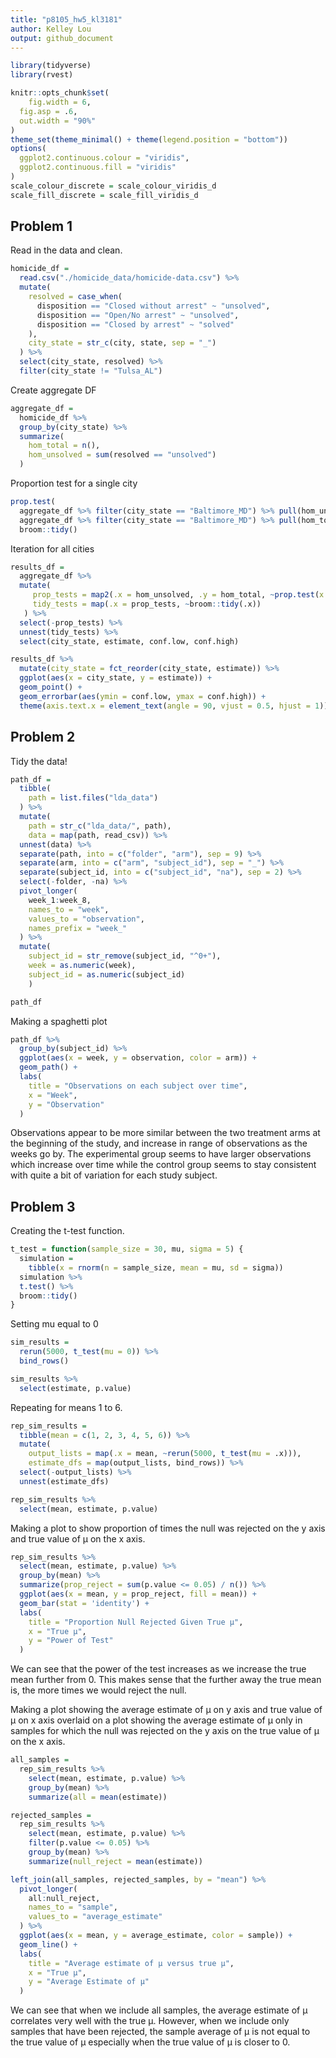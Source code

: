 ```yaml
---
title: "p8105_hw5_kl3181"
author: Kelley Lou
output: github_document
---
```


```r
library(tidyverse)
library(rvest)

knitr::opts_chunk$set(
	fig.width = 6, 
  fig.asp = .6,
  out.width = "90%"
)
theme_set(theme_minimal() + theme(legend.position = "bottom"))
options(
  ggplot2.continuous.colour = "viridis",
  ggplot2.continuous.fill = "viridis"
)
scale_colour_discrete = scale_colour_viridis_d
scale_fill_discrete = scale_fill_viridis_d
```

## Problem 1

Read in the data and clean.

```r
homicide_df = 
  read.csv("./homicide_data/homicide-data.csv") %>% 
  mutate(
    resolved = case_when(
      disposition == "Closed without arrest" ~ "unsolved",
      disposition == "Open/No arrest" ~ "unsolved",
      disposition == "Closed by arrest" ~ "solved"
    ),
    city_state = str_c(city, state, sep = "_")
  ) %>% 
  select(city_state, resolved) %>% 
  filter(city_state != "Tulsa_AL")
```

Create aggregate DF

```r
aggregate_df = 
  homicide_df %>% 
  group_by(city_state) %>% 
  summarize(
    hom_total = n(),
    hom_unsolved = sum(resolved == "unsolved")
  )
```

Proportion test for a single city 

```r
prop.test(
  aggregate_df %>% filter(city_state == "Baltimore_MD") %>% pull(hom_unsolved),
  aggregate_df %>% filter(city_state == "Baltimore_MD") %>% pull(hom_total)) %>% 
  broom::tidy()
```

Iteration for all cities

```r
results_df = 
  aggregate_df %>% 
  mutate(
     prop_tests = map2(.x = hom_unsolved, .y = hom_total, ~prop.test(x = .x, n = .y)),
     tidy_tests = map(.x = prop_tests, ~broom::tidy(.x))
   ) %>% 
  select(-prop_tests) %>% 
  unnest(tidy_tests) %>% 
  select(city_state, estimate, conf.low, conf.high)
```

```r
results_df %>% 
  mutate(city_state = fct_reorder(city_state, estimate)) %>% 
  ggplot(aes(x = city_state, y = estimate)) +
  geom_point() +
  geom_errorbar(aes(ymin = conf.low, ymax = conf.high)) +
  theme(axis.text.x = element_text(angle = 90, vjust = 0.5, hjust = 1))
```

## Problem 2

Tidy the data!

```r
path_df = 
  tibble(
    path = list.files("lda_data")
  ) %>% 
  mutate(
    path = str_c("lda_data/", path),
    data = map(path, read_csv)) %>% 
  unnest(data) %>%
  separate(path, into = c("folder", "arm"), sep = 9) %>%
  separate(arm, into = c("arm", "subject_id"), sep = "_") %>% 
  separate(subject_id, into = c("subject_id", "na"), sep = 2) %>% 
  select(-folder, -na) %>% 
  pivot_longer(
    week_1:week_8,
    names_to = "week", 
    values_to = "observation",
    names_prefix = "week_"
  ) %>%
  mutate(
    subject_id = str_remove(subject_id, "^0+"),
    week = as.numeric(week),
    subject_id = as.numeric(subject_id)
    )

path_df
```

Making a spaghetti plot

```r
path_df %>% 
  group_by(subject_id) %>% 
  ggplot(aes(x = week, y = observation, color = arm)) +
  geom_path() +
  labs(
    title = "Observations on each subject over time",
    x = "Week", 
    y = "Observation"
  )
```

Observations appear to be more similar between the two treatment arms at the beginning of the study, and increase in range of observations as the weeks go by. The experimental group seems to have larger observations which increase over time while the control group seems to stay consistent with quite a bit of variation for each study subject. 


## Problem 3

Creating the t-test function.

```r
t_test = function(sample_size = 30, mu, sigma = 5) {
  simulation = 
    tibble(x = rnorm(n = sample_size, mean = mu, sd = sigma))
  simulation %>% 
  t.test() %>% 
  broom::tidy()
}
```

Setting mu equal to 0 

```r
sim_results = 
  rerun(5000, t_test(mu = 0)) %>% 
  bind_rows()

sim_results %>% 
  select(estimate, p.value)
```

Repeating for means 1 to 6.

```r
rep_sim_results = 
  tibble(mean = c(1, 2, 3, 4, 5, 6)) %>% 
  mutate(
    output_lists = map(.x = mean, ~rerun(5000, t_test(mu = .x))),
    estimate_dfs = map(output_lists, bind_rows)) %>% 
  select(-output_lists) %>% 
  unnest(estimate_dfs)

rep_sim_results %>% 
  select(mean, estimate, p.value)
```


Making a plot to show proportion of times the null was rejected on the y axis and true value of µ on the x axis.

```r
rep_sim_results %>% 
  select(mean, estimate, p.value) %>% 
  group_by(mean) %>% 
  summarize(prop_reject = sum(p.value <= 0.05) / n()) %>% 
  ggplot(aes(x = mean, y = prop_reject, fill = mean)) +
  geom_bar(stat = 'identity') +
  labs(
    title = "Proportion Null Rejected Given True µ",
    x = "True µ",
    y = "Power of Test"
  )
```

We can see that the power of the test increases as we increase the true mean further from 0. This makes sense that the further away the true mean is, the more times we would reject the null.



Making a plot showing the average estimate of µ on y axis and true value of µ on x axis overlaid on a plot showing the average estimate of µ only in samples for which the null was rejected on the y axis on the true value of µ on the x axis.  

```r
all_samples = 
  rep_sim_results %>% 
    select(mean, estimate, p.value) %>% 
    group_by(mean) %>% 
    summarize(all = mean(estimate))

rejected_samples = 
  rep_sim_results %>% 
    select(mean, estimate, p.value) %>% 
    filter(p.value <= 0.05) %>% 
    group_by(mean) %>% 
    summarize(null_reject = mean(estimate))

left_join(all_samples, rejected_samples, by = "mean") %>% 
  pivot_longer(
    all:null_reject,
    names_to = "sample",
    values_to = "average_estimate"
  ) %>% 
  ggplot(aes(x = mean, y = average_estimate, color = sample)) +
  geom_line() +
  labs(
    title = "Average estimate of µ versus true µ",
    x = "True µ",
    y = "Average Estimate of µ"
  )
```

We can see that when we include all samples, the average estimate of µ correlates very well with the true µ. However, when we include only samples that have been rejected, the sample average of µ is not equal to the true value of µ especially when the true value of µ is closer to 0. 